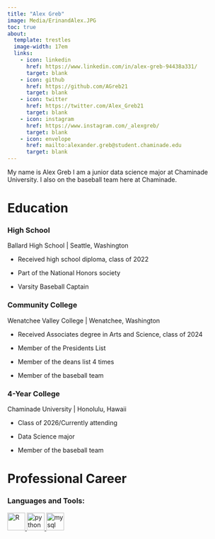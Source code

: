 ```yaml
---
title: "Alex Greb"
image: Media/ErinandAlex.JPG
toc: true
about: 
  template: trestles
  image-width: 17em
  links:
    - icon: linkedin
      href: https://www.linkedin.com/in/alex-greb-94438a331/
      target: blank
    - icon: github
      href: https://github.com/AGreb21
      target: blank
    - icon: twitter
      href: https://twitter.com/Alex_Greb21
      target: blank
    - icon: instagram
      href: https://www.instagram.com/_alexgreb/
      target: blank
    - icon: envelope
      href: mailto:alexander.greb@student.chaminade.edu
      target: blank
---
```


My name is Alex Greb I am a junior data science major at Chaminade University. I also on the baseball team here at Chaminade.

# Education

### High School

Ballard High School \| Seattle, Washington

-   Received high school diploma, class of 2022

-   Part of the National Honors society

-   Varsity Baseball Captain

### Community College

Wenatchee Valley College \| Wenatchee, Washington

-   Received Associates degree in Arts and Science, class of 2024

-   Member of the Presidents List

-   Member of the deans list 4 times

-   Member of the baseball team

### 4-Year College

Chaminade University \| Honolulu, Hawaii

-   Class of 2026/Currently attending

-   Data Science major

-   Member of the baseball team

# Professional Career

<h3 align="left">

Languages and Tools:

</h3>

<p align="left">

<a href="https://www.r-project.org/" target="blank" rel="noreferrer"> <img src="https://cdn.jsdelivr.net/gh/devicons/devicon/icons/rstudio/rstudio-original.svg" alt="R" width="40" height="40"/> </a> <a href="https://www.python.org" target="blank" rel="noreferrer"> <img src="https://raw.githubusercontent.com/devicons/devicon/master/icons/python/python-original.svg" alt="python" width="40" height="40"/> </a> <a href="https://www.mysql.com/" target="blank" rel="noreferrer"> <img src="https://raw.githubusercontent.com/devicons/devicon/master/icons/mysql/mysql-original-wordmark.svg" alt="mysql" width="40" height="40"/> </a>
